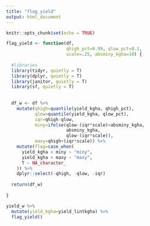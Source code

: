 ```yaml
---
title: "flag_yield"
output: html_document
---
```


```r
knitr::opts_chunk$set(echo = TRUE)

```

```r
flag_yield <- function(df, 
                       qhigh_pct=0.99, qlow_pct=0.1, 
                       scale=.25, absminy_kgha=10) {
  
  #libraries
  library(tidyr, quietly = T)
  library(dplyr, quietly = T)
  library(janitor, quietly = T)
  library(sf, quietly = T)
  
  
  df_w <- df %>%
    mutate(qhigh=quantile(yield_kgha, qhigh_pct),
           qlow=quantile(yield_kgha, qlow_pct),
           iqr=qhigh-qlow,
           miny=ifelse(qlow-(iqr*scale)<absminy_kgha,
                       absminy_kgha,
                       qlow-(iqr*scale)),
           maxy=qhigh+(iqr*scale)) %>%
    mutate(flag=case_when(
      yield_kgha < miny ~ "miny",
      yield_kgha > maxy ~ "maxy",
      T ~ NA_character_
    )) %>%
    dplyr::select(-qhigh, -qlow, -iqr)
  
  return(df_w)
  
}

```

```r
yield_w %>%
  mutate(yield_kgha=yield_lintkgha) %>%
  flag_yield()
```

